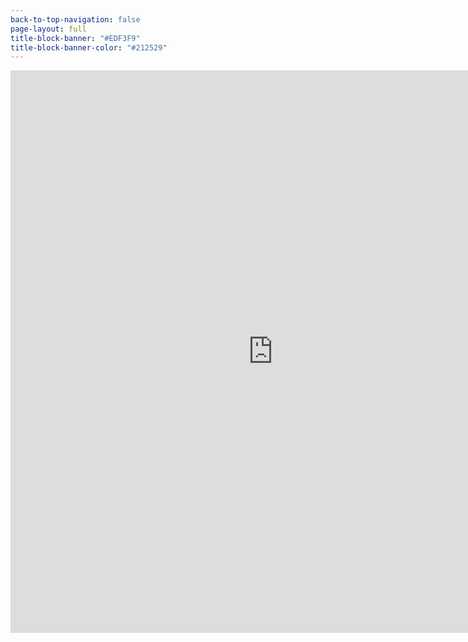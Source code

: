 ```yaml
---
back-to-top-navigation: false
page-layout: full
title-block-banner: "#EDF3F9"
title-block-banner-color: "#212529"
---
```


<iframe src="https://docs.google.com/forms/d/e/1FAIpQLSfF9xAPq8JDquy7a5FMGJ-cvrOkjuh_i0pa76mDtbZF78bymg/viewform?embedded=true" width="840" height="900" frameborder="0" marginheight="0" marginwidth="0">Loading…</iframe>

